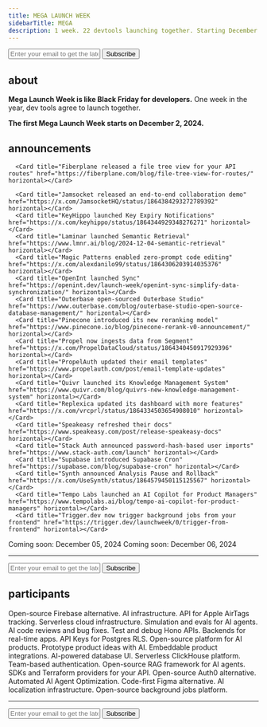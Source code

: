 ```yaml
---
title: MEGA LAUNCH WEEK
sidebarTitle: MEGA
description: 1 week. 22 devtools launching together. Starting December 2, 2024.
---
```


<form
  action="https://buttondown.com/api/emails/embed-subscribe/launchweek.dev"
  method="post"
  target="popupwindow"
  onsubmit="window.open('https://buttondown.com/launchweek.dev', 'popupwindow')"
  class="embeddable-buttondown-form"
>
  <input
    type="email"
    name="email"
    placeholder="Enter your email to get the latest updates"
    id="bd-email"
  />
  <input type="submit" value="Subscribe" />
</form>

## about

**Mega Launch Week is like Black Friday for developers.** One week in the year, dev tools agree to launch together.

**The first Mega Launch Week starts on December 2, 2024.**

<CardGroup cols={2}>
  <Card
    title="Watch on GitHub"
    icon="github"
    href="https://git.new/lw"
    horizontal
  ></Card>
  <Card
    title="Follow on X"
    icon="x-twitter"
    href="https://x.com/launchweekdev"
    horizontal
  ></Card>
</CardGroup>

## announcements

<Tabs>
  <Tab title="Mon">
      <Card title="AirPinpoint lowered its prices" href="https://airpinpoint.com/en/launch-week/day1" horizontal></Card>
      <Card title="Beam released its vLLM engine" href="https://www.beam.cloud/blog/vllm" horizontal></Card>
      <Card title="Coval introduced sentiment analysis" href="https://x.com/covaldev/status/1863729108301086969" horizontal></Card>
      <Card title="Ellipsis launched Reactive Workflows" href="https://x.com/ellipsis_dev/status/1863625558313095396" horizontal></Card>
      <Card title="Fiberplane now supports static code analysis" href="https://fiberplane.com/blog/code-analysis/" horizontal></Card>
      <Card title="Jamsocket introduced Y-Sweet Storage" href="https://x.com/JamsocketHQ/status/1863589701765960122" horizontal></Card>
      <Card title="KeyHippo launched a Postgres auth extension" href="https://x.com/d4r5c2/status/1863616483924033891" horizontal></Card>
      <Card title="Laminar introduced Flow" href="https://x.com/skull8888888888/status/1863661536180572412" horizontal></Card>
      <Card title="Magic Patterns introduced their generative UI canvas" href="https://x.com/Teddarific/status/1863615075183206449" horizontal></Card>
      <Card title="OpenInt just launched" href="https://openint.dev/launch-week/introducing-openint/" horizontal></Card>
      <Card title="Outerbase launched Boards" href="https://www.outerbase.com/blog/all-a-board/" horizontal></Card>
      <Card title="Pinecone introduced Cascading Retrieval" href="https://www.pinecone.io/blog/cascading-retrieval/" horizontal></Card>
      <Card title="Propel now ingests data from Amazon Firehose streams" href="https://x.com/PropelDataCloud/status/1863609202213781623" horizontal></Card>
      <Card title="PropelAuth introduced User Impersonation Approval Flows" href="https://www.propelauth.com/post/user-impersonation-approval-flows" horizontal></Card>
      <Card title="Quivr is now SOC2 compliant" href="https://www.quivr.com/blog/quivr-is-soc2-compliant" horizontal></Card>
      <Card title="Replexica now does instant translations in CI/CD" href="https://x.com/vrcprl/status/1863600226352947686" horizontal></Card>
      <Card title="Speakeasy released API contract test generation" href="https://www.speakeasy.com/post/release-contract-testing" horizontal></Card>
      <Card title="Stack Auth launched all-in-one Docker containers" horizontal></Card>
      <Card title="Supabase released its AI Assistant v2" href="https://supabase.com/blog/supabase-ai-assistant-v2" horizontal></Card>
      <Card title="Synth introduced Failure Mode Edits" href="https://x.com/UseSynth/status/1863800106744770752" horizontal></Card>
      <Card title="Tempo Labs introduced one-click deployments" href="https://www.tempolabs.ai/blog/one-click-deployments-in-tempo" horizontal></Card>
      <Card title="Trigger.⁠dev announced Realtime GA" href="https://trigger.dev/launchweek/0/realtime" horizontal></Card>
  </Tab>
  <Tab title="Tue">
      <Card title="AirPinpoint introduced Geofences" href="https://airpinpoint.com/en/launch-week/day2" horizontal></Card>
      <Card title="Beam released a realtime API to stream websocket responses" href="https://www.beam.cloud/blog/realtime" horizontal></Card>
      <Card title="Coval launched a tool call evaluation" href="https://x.com/covaldev/status/1864136977056190738" horizontal></Card>
      <Card title="Ellipsis launched Reactive Workflows" href="https://x.com/ellipsis_dev/status/1863625558313095396" horizontal></Card>
      <Card title="Fiberplane now supports tracing Cloudflare Service Bindings" href="https://fiberplane.com/blog/introducing-tracing-for-cloudflare-service-bindings-with-fiberplane/" horizontal></Card>
      <Card title="Jamsocket launched the create-y-sweet-app command line tool" href="https://x.com/JamsocketHQ/status/1863946488297996416" horizontal></Card>
      <Card title="KeyHippo launched Audit Log Forwarding" href="https://x.com/keyhippo/status/1864018012237623616" horizontal></Card>
      <Card title="Laminar introduced Evaluations" href="https://www.lmnr.ai/blog/2024-12-03-evals" horizontal></Card>
      <Card title="Magic Patterns introduced their Figma integration" href="https://x.com/alexdanilo99/status/1864006357764264337" horizontal></Card>
      <Card title="OpenInt introduced @OpenInt/Connect" href="https://openint.dev/launch-week/introducing-openint-connect/" horizontal></Card>
      <Card title="Outerbase introduced Power Ups" href="https://www.outerbase.com/blog/supercharge-your-database-with-power-ups/" horizontal></Card>
      <Card title="Pinecone announced expanded inference capabilities" href="https://www.pinecone.io/blog/integrated-inference/" horizontal></Card>
      <Card title="Propel introduced new UI components" href="https://x.com/PropelDataCloud/status/1863968975467741427" horizontal></Card>
      <Card title="PropelAuth announced an official Terraform provider" href="https://www.propelauth.com/post/terraform-provider" horizontal></Card>
      <Card title="Quivr launched MegaParse" href="https://www.quivr.com/blog/quivr-made-an-open-source-document-parsing-tool" horizontal></Card>
      <Card title="Replexica now supports all major file formats" href="https://x.com/vrcprl/status/1863976102915629536" horizontal></Card>
      <Card title="Speakeasy now supports generating SDKs with webhooks support" href="https://www.speakeasy.com/post/release-webhooks-support" horizontal></Card>
      <Card title="Stack Auth announced team invitation management" horizontal></Card>
      <Card title="Supabase updated Edge Functions with more features" href="https://supabase.com/blog/edge-functions-background-tasks-websockets" horizontal></Card>
      <Card title="Synth launched Base Algorithm" href="https://x.com/UseSynth/status/1864192606454075528" horizontal></Card>
      <Card title="Tempo Labs introduced Realtime Multiplayer Editing" href="https://www.tempolabs.ai/blog/multiplayer" horizontal></Card>
      <Card title="Trigger.⁠dev announced Build Extensions" href="https://trigger.dev/launchweek/0/build-extensions" horizontal></Card>
  </Tab>
  <Tab title="Wed">
      <Card title="AirPinpoint introduced Live Sharing Links" href="https://airpinpoint.com/en/launch-week/day3" horizontal></Card>
      <Card title="Beam launched an agent framework built for concurrency and sync" href="https://www.beam.cloud/blog/beam-bots" horizontal></Card>

      <Card title="Fiberplane released a file tree view for your API routes" href="https://fiberplane.com/blog/file-tree-view-for-routes/" horizontal></Card>

      <Card title="Jamsocket released an end-to-end collaboration demo" href="https://x.com/JamsocketHQ/status/1864384293272789392" horizontal></Card>
      <Card title="KeyHippo launched Key Expiry Notifications" href="https://x.com/keyhippo/status/1864344929348276271" horizontal></Card>
      <Card title="Laminar launched Semantic Retrieval" href="https://www.lmnr.ai/blog/2024-12-04-semantic-retrieval" horizontal></Card>
      <Card title="Magic Patterns enabled zero-prompt code editing" href="https://x.com/alexdanilo99/status/1864306203914035376" horizontal></Card>
      <Card title="OpenInt launched Sync" href="https://openint.dev/launch-week/openint-sync-simplify-data-synchronization/" horizontal></Card>
      <Card title="Outerbase open-sourced Outerbase Studio" href="https://www.outerbase.com/blog/outerbase-studio-open-source-database-management/" horizontal></Card>
      <Card title="Pinecone introduced its new reranking model" href="https://www.pinecone.io/blog/pinecone-rerank-v0-announcement/" horizontal></Card>
      <Card title="Propel now ingests data from Segment" href="https://x.com/PropelDataCloud/status/1864340450917929396" horizontal></Card>
      <Card title="PropelAuth updated their email templates" href="https://www.propelauth.com/post/email-template-updates" horizontal></Card>
      <Card title="Quivr launched its Knowledge Management System" href="https://www.quivr.com/blog/quivrs-new-knowledge-management-system" horizontal></Card>
      <Card title="Replexica updated its dashboard with more features" href="https://x.com/vrcprl/status/1864334503654908010" horizontal></Card>
      <Card title="Speakeasy refreshed their docs" href="https://www.speakeasy.com/post/release-speakeasy-docs" horizontal></Card>
      <Card title="Stack Auth announced password-hash-based user imports" href="https://www.stack-auth.com/launch" horizontal></Card>
      <Card title="Supabase introduced Supabase Cron" href="https://supabase.com/blog/supabase-cron" horizontal></Card>
      <Card title="Synth announced Analysis Pause and Rollback" href="https://x.com/UseSynth/status/1864579450115125567" horizontal></Card>
      <Card title="Tempo Labs launched an AI Copilot for Product Managers" href="https://www.tempolabs.ai/blog/tempo-ai-copilot-for-product-managers" horizontal></Card>
      <Card title="Trigger.⁠dev now trigger background jobs from your frontend" href="https://trigger.dev/launchweek/0/trigger-from-frontend" horizontal></Card>
  </Tab>
  <Tab title="Thu">
    <Card icon="calendar" horizontal>
      Coming soon: December 05, 2024
    </Card>
  </Tab>
  <Tab title="Fri">
    <Card icon="calendar" horizontal>
      Coming soon: December 06, 2024
    </Card>
  </Tab>
</Tabs>

---

<form
  action="https://buttondown.com/api/emails/embed-subscribe/launchweek.dev"
  method="post"
  target="popupwindow"
  onsubmit="window.open('https://buttondown.com/launchweek.dev', 'popupwindow')"
  class="embeddable-buttondown-form"
>
  <input
    type="email"
    name="email"
    placeholder="Enter your email to get the latest updates"
    id="bd-email"
  />
  <input type="submit" value="Subscribe" />
</form>

## participants

<CardGroup cols={2}>
  <Card title="Supabase" href="https://supabase.com" horizontal>
      Open-source Firebase alternative.
  </Card>

<Card title="Pinecone" href="https://www.pinecone.io/" horizontal>
  AI infrastructure.
</Card>

<Card title="AirPinpoint" href="https://airpinpoint.com/" horizontal>
  API for Apple AirTags tracking.
</Card>

<Card title="Beam.cloud" href="https://beam.cloud/" horizontal>
  Serverless cloud infrastructure.
</Card>

<Card title="Coval" href="https://coval.dev/" horizontal>
  Simulation and evals for AI agents.
</Card>

<Card title="Ellipsis" href="https://ellipsis.dev/" horizontal>
  AI code reviews and bug fixes.
</Card>

<Card title="Fiberplane" href="https://fiberplane.com/" horizontal>
  Test and debug Hono APIs.
</Card>

<Card title="Jamsocket" href="https://jamsocket.com/" horizontal>
  Backends for real-time apps.
</Card>

<Card title="KeyHippo" href="https://www.keyhippo.com/" horizontal>
  API Keys for Postgres RLS.
</Card>

<Card title="Laminar" href="https://www.lmnr.ai/" horizontal>
  Open-source platform for AI products.
</Card>

<Card title="Magic Patterns" href="https://magicpatterns.com/" horizontal>
  Prototype product ideas with AI.
</Card>

<Card title="OpenInt" href="https://openint.dev/" horizontal>
  Embeddable product integrations.
</Card>

<Card title="Outerbase" href="https://outerbase.com/" horizontal>
  AI-powered database UI.
</Card>

<Card title="Propel" href="https://www.propeldata.com/" horizontal>
  Serverless ClickHouse platform.
</Card>

<Card title="PropelAuth" href="https://www.propelauth.com/" horizontal>
  Team-based authentication.
</Card>

<Card title="Quivr" href="https://quivr.com/" horizontal>
  Open-source RAG framework for AI agents.
</Card>

<Card title="Speakeasy" href="https://speakeasy.com/" horizontal>
  SDKs and Terraform providers for your API.
</Card>

<Card title="Stack Auth" href="https://stack-auth.com/" horizontal>
  Open-source Auth0 alternative.
</Card>

<Card title="Synth" href="https://www.usesynth.ai/" horizontal>
  Automated AI Agent Optimization.
</Card>

<Card title="Tempo Labs" href="https://tempolabs.ai/" horizontal>
  Code-first Figma alternative.
</Card>

<Card title="Replexica" href="https://replexica.com/" horizontal>
  AI localization infrastructure.
</Card>

<Card title="Trigger.dev" href="https://trigger.dev/" horizontal>
  Open-source background jobs platform.
</Card>

</CardGroup>

---

<form
  action="https://buttondown.com/api/emails/embed-subscribe/launchweek.dev"
  method="post"
  target="popupwindow"
  onsubmit="window.open('https://buttondown.com/launchweek.dev', 'popupwindow')"
  class="embeddable-buttondown-form"
>
  <input
    type="email"
    name="email"
    placeholder="Enter your email to get the latest updates"
    id="bd-email"
  />
  <input type="submit" value="Subscribe" />
</form>
